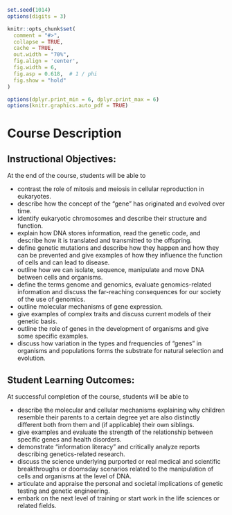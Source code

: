 ```r
set.seed(1014)
options(digits = 3)

knitr::opts_chunk$set(
  comment = "#>",
  collapse = TRUE,
  cache = TRUE,
  out.width = "70%",
  fig.align = 'center',
  fig.width = 6,
  fig.asp = 0.618,  # 1 / phi
  fig.show = "hold"
)

options(dplyr.print_min = 6, dplyr.print_max = 6)
options(knitr.graphics.auto_pdf = TRUE)
```
# Course Description

## Instructional Objectives:

At the end of the course, students will be able to

*  	contrast the role of mitosis and meiosis in cellular reproduction in eukaryotes.
*  	describe how the concept of the “gene” has originated and evolved over time.
*  	identify eukaryotic chromosomes and describe their structure and function.
*  	explain how DNA stores information, read the genetic code, and describe how it is translated and transmitted to the offspring.
*  	define genetic mutations and describe how they happen and how they can be prevented and give examples of how they influence the function of cells and can lead to disease.
*  	outline how we can isolate, sequence, manipulate and move DNA between cells and organisms.
*  	define the terms genome and genomics, evaluate genomics-related information and discuss the far-reaching consequences for our society of the use of genomics.
*  	outline molecular mechanisms of gene expression.
*  	give examples of complex traits and discuss current models of their genetic basis.
*  	outline the role of genes in the development of organisms and give some specific examples.
*  	discuss how variation in the types and frequencies of “genes” in organisms and populations forms the substrate for natural selection and evolution.

## Student Learning Outcomes:

At successful completion of the course, students will be able to

*  	describe the molecular and cellular mechanisms explaining why children resemble their parents to a certain degree yet are also distinctly different both from them and (if applicable) their own siblings.
*  	give examples and evaluate the strength of the relationship between specific genes and health disorders.
*  	demonstrate “information literacy” and critically analyze reports describing genetics-related research.
*  	discuss the science underlying purported or real medical and scientific breakthroughs or doomsday scenarios related to the manipulation of cells and organisms at the level of DNA.
*  	articulate and appraise the personal and societal implications of genetic testing and genetic engineering.
*  	embark on the next level of training or start work in the life sciences or related fields.
